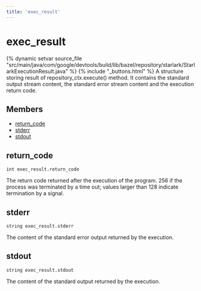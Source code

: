 ```yaml
---
title: 'exec_result'
---
```


# exec_result

{% dynamic setvar source_file "src/main/java/com/google/devtools/build/lib/bazel/repository/starlark/StarlarkExecutionResult.java" %}
{% include "\_buttons.html" %}
A structure storing result of repository_ctx.execute() method. It contains the standard output stream content, the standard error stream content and the execution return code.

## Members

- [return_code](#return_code)
- [stderr](#stderr)
- [stdout](#stdout)

## return_code

``` rule-signature
int exec_result.return_code
```

The return code returned after the execution of the program. 256 if the process was terminated by a time out; values larger than 128 indicate termination by a signal.

## stderr

``` rule-signature
string exec_result.stderr
```

The content of the standard error output returned by the execution.

## stdout

``` rule-signature
string exec_result.stdout
```

The content of the standard output returned by the execution.
